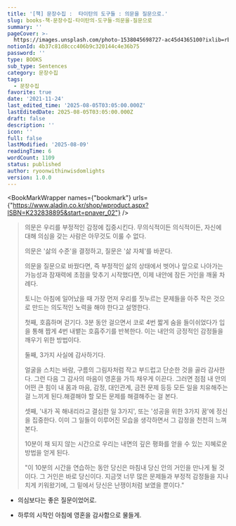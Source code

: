 ```yaml
---
title: '[책] 문장수집 :  타이탄의 도구들 : 의문을 질문으로.'
slug: books-책-문장수집-타이탄의-도구들-의문을-질문으로
summary: ''
pageCover: >-
  https://images.unsplash.com/photo-1538045698727-ac45d4365100?ixlib=rb-4.0.3&q=85&fm=jpg&crop=entropy&cs=srgb
notionId: 4b37c81d8ccc406b9c320144c4e36b75
password: ''
type: BOOKS
sub_type: Sentences
category: 문장수집
tags:
  - 문장수집
favorite: true
date: '2021-11-24'
last_edited_time: '2025-08-05T03:05:00.000Z'
lastEditedDate: 2025-08-05T03:05:00.000Z
draft: false
description: ''
icon: ''
full: false
lastModified: '2025-08-09'
readingTime: 6
wordCount: 1109
status: published
author: ryoonwithinwisdomlights
version: 1.0.0
---
```


<BookMarkWrapper names={"bookmark"} urls={"https://www.aladin.co.kr/shop/wproduct.aspx?ISBN=K232838895&start=pnaver_02"} />

> 의문은 우리를 부정적인 감정에 집중시킨다. 무의식적이든 의식적이든, 자신에 대해 의심을 갖는 사람은 아무것도 이룰 수 없다.
>
> 의문은 '삶의 수준'을 결정하고, 질문은 '삶 자체'를 바꾼다.
>
>
> 의문을 질문으로 바꿨다면, 즉 부정적인 삶의 상태에서 벗어나 앞으로 나아가는 가능성과 잠재력에 초점을 맞추기 시작했다면, 이제 내안에 잠든 거인을 깨울 차례다.
>
>
> 토니는 아침에 일어났을 때 가장 먼저 우리를 짓누르는 문제들을 아주 작은 것으로 만드는 의도적인 노력을 해야 한다고 설명한다.
>
>
> 첫째, 호흡하며 걷기다. 3분 동안 걸으면서 코로 4번 짧게 숨을 들이쉬었다가 입을 통해 짭게 4번 내뱉는 호흡주기를 반복한다. 이는 내안의 긍정적인 감정들을 깨우기 위한 방법이다.
>
>
> 둘째, 3가지 사실에 감사하기다.
>
>
> 얼굴을 스치는 바람, 구름의 그림자처럼 작고 부드럽고 단순한 것을 골라 감사한다. 그런 다음 그 감사의 마음이 영혼을 가득 채우게 이끈다. 그러면 점점 내 안의 어떤 큰 힘이 내 몸과 마음, 감정, 대인관계, 금전 문제 등등 모든 일을 치유해주는 걸 느끼게 된다.해결해야 할 모든 문제를 해결해주는 걸 본다.
>
>
> 셋째, '내가 꼭 해내리라고 결심한 일 3가지', 또는 '성공을 위한 3가지 꿈'에 정신을 집중한다. 이미 그 일들이 이루어진 모습을 생각하면서 그 감정을 천천히 느껴본다.
>
>
> 10분이 채 되지 않는 시간으로 우리는 내면의 깊은 평화를 얻을 수 있는 지혜로운 방법을 얻게 된다.
>
>
> "이 10분의 시간을 연습하는 동안 당신은 마침내 당신 안의 거인을 만나게 될 것이다. 그 거인은 바로 당신이다. 지금껏 너무 많은 문제들과 부정적 감정들을 지나치게 키워왔기에, 그 밑에서 당신은 난쟁이처럼 보였을 뿐이다."
>
>

+ 의심보다는 좋은 질문이었어로.


+ 하루의 시작인 아침에 영혼을 감사함으로 물들게.

